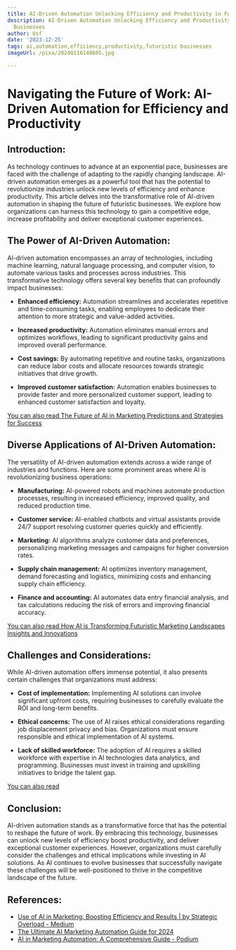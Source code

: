 ```yaml
---
title: AI-Driven Automation Unlocking Efficiency and Productivity in Futuristic Businesses
description: AI-Driven Automation Unlocking Efficiency and Productivity in Futuristic
  Businesses
author: Usf
date: '2023-12-25'
tags: ai,automation,efficiency,productivity,futuristic businesses
imageUrl: /pixa/20240116140605.jpg

---
```

#  **Navigating the Future of Work: AI-Driven Automation for Efficiency and Productivity**

## **Introduction:**
As technology continues to advance at  an  exponential pace, businesses are faced with the challenge of adapting to the  rapidly changing landscape.  AI-driven automation  emerges as a powerful tool  that has the potential to revolutionize industries unlock new levels of efficiency and enhance productivity. This article delves into the transformative role of AI-driven automation in shaping the future of  futuristic businesses. We explore how organizations can harness this technology  to  gain a competitive edge, increase  profitability and deliver exceptional customer experiences.

## **The Power of AI-Driven  Automation:**
AI-driven automation encompasses an array of technologies, including machine learning, natural language  processing, and computer vision, to automate various tasks and processes across industries. This transformative  technology  offers several key benefits that can profoundly impact  businesses:

- **Enhanced efficiency:** Automation streamlines and accelerates repetitive and time-consuming tasks, enabling employees to dedicate their attention to more strategic and value-added activities.

- **Increased productivity:** Automation eliminates manual errors and optimizes workflows,  leading to significant productivity gains and improved overall performance.

- **Cost savings:** By automating repetitive and routine tasks,  organizations can reduce labor costs and allocate resources towards strategic initiatives that drive growth.

- **Improved customer  satisfaction:** Automation enables businesses to provide faster and more personalized customer support, leading to enhanced  customer satisfaction and loyalty.

[You can also read The Future of AI in Marketing Predictions and Strategies  for Success](The%20Future%20of%20AI%20in%20Marketing%20Predictions%20and%20Strategies%20for%20Success)


## **Diverse Applications of AI-Driven Automation:**
The versatility of AI-driven automation  extends across a wide range of  industries and functions. Here  are some prominent areas  where AI is revolutionizing business operations:

- **Manufacturing:** AI-powered robots and machines automate production  processes, resulting in increased  efficiency, improved quality, and reduced production time.

- **Customer service:** AI-enabled  chatbots and virtual assistants provide 24/7 support resolving customer queries quickly and efficiently.

-  **Marketing:** AI algorithms analyze customer data and preferences, personalizing marketing messages and campaigns for higher conversion rates.

- **Supply chain management:** AI optimizes inventory  management, demand forecasting and  logistics, minimizing costs and enhancing supply chain efficiency.

- **Finance and accounting:**  AI automates data entry financial analysis, and tax  calculations reducing the risk of errors and improving financial accuracy.

[You can also read How  AI is Transforming Futuristic Marketing Landscapes Insights and Innovations](How%20AI%20is%20Transforming%20Futuristic%20Marketing%20Landscapes%20Insights%20and%20Innovations)


##  **Challenges and Considerations:**
While  AI-driven  automation offers immense potential, it also presents certain challenges that organizations must address:

- **Cost of implementation:**  Implementing  AI solutions  can involve significant upfront costs, requiring businesses to carefully evaluate the ROI and long-term benefits.

- **Ethical concerns:** The use of AI raises ethical considerations regarding job displacement privacy and bias. Organizations must ensure responsible and ethical implementation of AI  systems.

- **Lack of skilled workforce:** The adoption of AI requires a skilled workforce with expertise  in AI technologies data analytics, and  programming. Businesses must invest in training and upskilling initiatives  to bridge the talent gap.

[You can also read ]()


## **Conclusion:**
AI-driven  automation stands as a  transformative force that has the potential to reshape the future of work. By embracing this technology, businesses can unlock new levels of efficiency boost productivity, and  deliver  exceptional customer experiences. However,  organizations must carefully consider the challenges and  ethical implications while investing in AI solutions. As AI continues to  evolve businesses that successfully navigate these  challenges will be well-positioned to thrive in  the competitive landscape of the future.

## References:
- [Use of AI in Marketing: Boosting Efficiency and Results | by Strategic Overload - Medium](https://medium.com/@strategicoverload/use-of-ai-in-marketing-boosting-efficiency-and-results-a04a1d675d33)
- [The Ultimate AI Marketing Automation Guide for 2024](https://influencermarketinghub.com/ai-marketing-automation/)
- [AI in Marketing Automation: A Comprehensive Guide - Podium](https://www.podium.com/article/ai-in-marketing-automation/)
